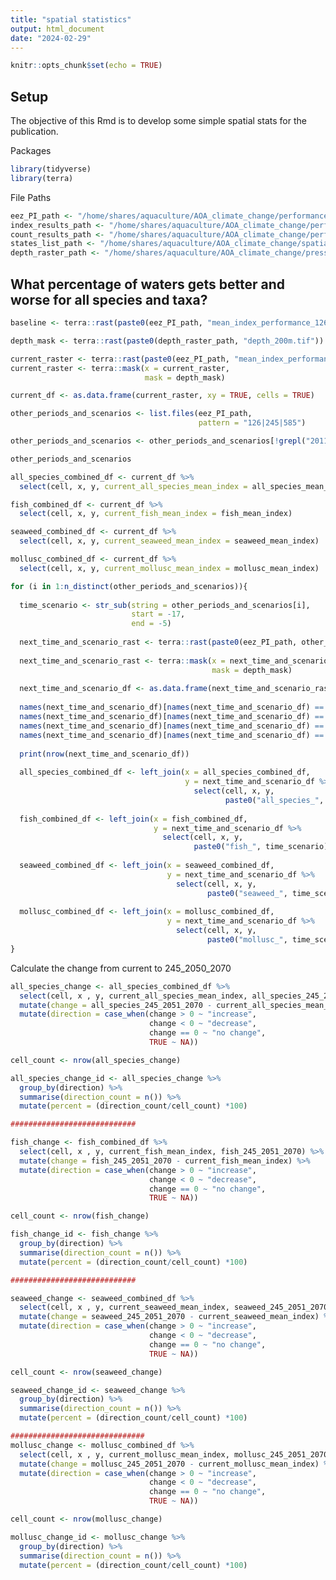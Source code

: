 ```yaml
---
title: "spatial statistics"
output: html_document
date: "2024-02-29"
---
```


```r
knitr::opts_chunk$set(echo = TRUE)
```

## Setup

The objective of this Rmd is to develop some simple spatial stats for the publication.

Packages
```r
library(tidyverse)
library(terra)
```

File Paths
```r
eez_PI_path <- "/home/shares/aquaculture/AOA_climate_change/performance_calcs/mean_index/"
index_results_path <- "/home/shares/aquaculture/AOA_climate_change/performance_calcs/mean_index/"
count_results_path <- "/home/shares/aquaculture/AOA_climate_change/performance_calcs/counts/"
states_list_path <- "/home/shares/aquaculture/AOA_climate_change/spatial/state_waters/"
depth_raster_path <- "/home/shares/aquaculture/AOA_climate_change/pressure_prep/"

```

## What percentage of waters gets better and worse for all species and taxa?
```r
baseline <- terra::rast(paste0(eez_PI_path, "mean_index_performance_126_2011_2030.tif"))


```

```r
depth_mask <- terra::rast(paste0(depth_raster_path, "depth_200m.tif"))

current_raster <- terra::rast(paste0(eez_PI_path, "mean_index_performance_126_2011_2030.tif"))
current_raster <- terra::mask(x = current_raster,
                              mask = depth_mask)

current_df <- as.data.frame(current_raster, xy = TRUE, cells = TRUE) 

other_periods_and_scenarios <- list.files(eez_PI_path,
                                          pattern = "126|245|585") 

other_periods_and_scenarios <- other_periods_and_scenarios[!grepl("2011_2030", other_periods_and_scenarios)]

other_periods_and_scenarios

all_species_combined_df <- current_df %>% 
  select(cell, x, y, current_all_species_mean_index = all_species_mean_index)

fish_combined_df <- current_df %>% 
  select(cell, x, y, current_fish_mean_index = fish_mean_index)

seaweed_combined_df <- current_df %>% 
  select(cell, x, y, current_seaweed_mean_index = seaweed_mean_index)

mollusc_combined_df <- current_df %>% 
  select(cell, x, y, current_mollusc_mean_index = mollusc_mean_index)

for (i in 1:n_distinct(other_periods_and_scenarios)){
  
  time_scenario <- str_sub(string = other_periods_and_scenarios[i], 
                           start = -17, 
                           end = -5)
  
  next_time_and_scenario_rast <- terra::rast(paste0(eez_PI_path, other_periods_and_scenarios[i]))
  
  next_time_and_scenario_rast <- terra::mask(x = next_time_and_scenario_rast,
                                             mask = depth_mask)
  
  next_time_and_scenario_df <- as.data.frame(next_time_and_scenario_rast, xy = TRUE, cells = TRUE) 
  
  names(next_time_and_scenario_df)[names(next_time_and_scenario_df) == "all_species_mean_index"] <- paste0("all_species_", time_scenario)
  names(next_time_and_scenario_df)[names(next_time_and_scenario_df) == "fish_mean_index"] <- paste0("fish_", time_scenario)
  names(next_time_and_scenario_df)[names(next_time_and_scenario_df) == "seaweed_mean_index"] <- paste0("seaweed_", time_scenario)
  names(next_time_and_scenario_df)[names(next_time_and_scenario_df) == "mollusc_mean_index"] <- paste0("mollusc_", time_scenario)
  
  print(nrow(next_time_and_scenario_df))
  
  all_species_combined_df <- left_join(x = all_species_combined_df,
                                       y = next_time_and_scenario_df %>% 
                                         select(cell, x, y, 
                                                paste0("all_species_", time_scenario)))
  
  fish_combined_df <- left_join(x = fish_combined_df,
                                y = next_time_and_scenario_df %>% 
                                  select(cell, x, y, 
                                         paste0("fish_", time_scenario)))
  
  seaweed_combined_df <- left_join(x = seaweed_combined_df,
                                   y = next_time_and_scenario_df %>% 
                                     select(cell, x, y, 
                                            paste0("seaweed_", time_scenario)))
  
  mollusc_combined_df <- left_join(x = mollusc_combined_df,
                                   y = next_time_and_scenario_df %>% 
                                     select(cell, x, y, 
                                            paste0("mollusc_", time_scenario)))
}
```

Calculate the change from current to 245_2050_2070
```r
all_species_change <- all_species_combined_df %>% 
  select(cell, x , y, current_all_species_mean_index, all_species_245_2051_2070) %>% 
  mutate(change = all_species_245_2051_2070 - current_all_species_mean_index) %>% 
  mutate(direction = case_when(change > 0 ~ "increase",
                               change < 0 ~ "decrease",
                               change == 0 ~ "no change",
                               TRUE ~ NA))

cell_count <- nrow(all_species_change)

all_species_change_id <- all_species_change %>% 
  group_by(direction) %>% 
  summarise(direction_count = n()) %>% 
  mutate(percent = (direction_count/cell_count) *100)

############################

fish_change <- fish_combined_df %>% 
  select(cell, x , y, current_fish_mean_index, fish_245_2051_2070) %>% 
  mutate(change = fish_245_2051_2070 - current_fish_mean_index) %>% 
  mutate(direction = case_when(change > 0 ~ "increase",
                               change < 0 ~ "decrease",
                               change == 0 ~ "no change",
                               TRUE ~ NA))

cell_count <- nrow(fish_change)

fish_change_id <- fish_change %>% 
  group_by(direction) %>% 
  summarise(direction_count = n()) %>% 
  mutate(percent = (direction_count/cell_count) *100)

############################

seaweed_change <- seaweed_combined_df %>% 
  select(cell, x , y, current_seaweed_mean_index, seaweed_245_2051_2070) %>% 
  mutate(change = seaweed_245_2051_2070 - current_seaweed_mean_index) %>% 
  mutate(direction = case_when(change > 0 ~ "increase",
                               change < 0 ~ "decrease",
                               change == 0 ~ "no change",
                               TRUE ~ NA))

cell_count <- nrow(seaweed_change)

seaweed_change_id <- seaweed_change %>% 
  group_by(direction) %>% 
  summarise(direction_count = n()) %>% 
  mutate(percent = (direction_count/cell_count) *100)

##############################
mollusc_change <- mollusc_combined_df %>% 
  select(cell, x , y, current_mollusc_mean_index, mollusc_245_2051_2070) %>% 
  mutate(change = mollusc_245_2051_2070 - current_mollusc_mean_index) %>% 
  mutate(direction = case_when(change > 0 ~ "increase",
                               change < 0 ~ "decrease",
                               change == 0 ~ "no change",
                               TRUE ~ NA))

cell_count <- nrow(mollusc_change)

mollusc_change_id <- mollusc_change %>% 
  group_by(direction) %>% 
  summarise(direction_count = n()) %>% 
  mutate(percent = (direction_count/cell_count) *100)
```

